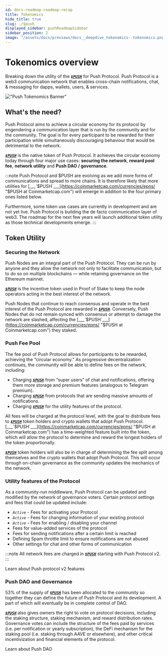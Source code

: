 ```yaml
---
id: docs-roadmap-roadmap-recap
title: Tokenomics
hide_title: true
slug: ./$push
displayed_sidebar: pushRoadmapSidebar
sidebar_position: 2
image: "/assets/docs/previews/docs__deepdive_tokenomics--tokenomics.png"
---
```


# Tokenomics overview

Breaking down the utility of the [___`$PUSH`___](https://coinmarketcap.com/currencies/epns/ "$PUSH at Coinmarketcap.com") for Push Protocol. Push Protocol is a web3 communication network that enables cross-chain notifications, chat, & messaging for dapps, wallets, users, & services.

<head>
  <title>$PUSH Deepdive | Push Tokenomics | Push Documentation</title>
</head>

!["Push Tokenomics Banner"](/assets/docs/tokenomics/deepdive/pushtokenomicslarge.png "Illustration of Push tokenomics")


## What's the need?

Push Protocol aims to achieve a circular economy for its protocol by engendering a communication layer that is run by the community and for the community. The goal is for every participant to be rewarded for their participation while simultaneously discouraging behaviour that would be detrimental to the network.

[___`$PUSH`___](https://coinmarketcap.com/currencies/epns/ "$PUSH at Coinmarketcap.com") is the native token of Push Protocol. It achieves the circular economy today through four major use cases: **securing the network**, **reward pool fee**, **network utility** and **Push DAO / governance**.

:::note
Push Protocol and $PUSH are evolving as we add more forms of communications and spread to more chains. It is therefore likely that more utilities for [___`$PUSH`___](https://coinmarketcap.com/currencies/epns/ "$PUSH at Coinmarketcap.com") will emerge in addition to the four primary ones listed below.

Furthermore, some token use cases are currently in development and are not yet live. Push Protocol is building the de facto communication layer of web3. The roadmap for the next few years will launch additional token utility as those technical developments emerge.
:::

## Token Utility

### Securing the Network
Push Nodes are an integral part of the Push Protocol. They can be run by anyone and they allow the network not only to facilitate communication, but to do so on multiple blockchains — while retaining governance on the Ethereum mainnet. 

[___`$PUSH`___](https://coinmarketcap.com/currencies/epns/ "$PUSH at Coinmarketcap.com") is the incentive token used in Proof of Stake to keep the node operators acting in the best interest of the network.

Push Nodes that continue to reach consensus and operate in the best interest of the Push Protocol are rewarded in [___`$PUSH`___](https://coinmarketcap.com/currencies/epns/ "$PUSH at Coinmarketcap.com"). Conversely, Push Nodes that do not remain synced with consensus or attempt to damage the network are slashed, affecting the [___`$PUSH`___](https://coinmarketcap.com/currencies/epns/ "$PUSH at Coinmarketcap.com") they staked.

### Push Fee Pool
The fee pool of Push Protocol allows for participants to be rewarded, achieving the “circular economy.” As progressive decentralization continues, the community will be able to define fees on the network, including:

- Charging [___`$PUSH`___](https://coinmarketcap.com/currencies/epns/ "$PUSH at Coinmarketcap.com") from “super users” of chat and notifications, offering them more storage and premium features (analogous to Telegram premium).
- Charging [___`$PUSH`___](https://coinmarketcap.com/currencies/epns/ "$PUSH at Coinmarketcap.com") from protocols that are sending massive amounts of notifications.
- Charging [___`$PUSH`___](https://coinmarketcap.com/currencies/epns/ "$PUSH at Coinmarketcap.com") for the utility features of the protocol.

All fees will be charged at the protocol level, with the goal to distribute fees to [___`$PUSH`___](https://coinmarketcap.com/currencies/epns/ "$PUSH at Coinmarketcap.com") token holders and crypto wallets that adopt Push Protocol. [___`$PUSH`___](https://coinmarketcap.com/currencies/epns/ "$PUSH at Coinmarketcap.com") has a time-weighted feature built into the token, which will allow the protocol to determine and reward the longest holders of the token proportionally.

[___`$PUSH`___](https://coinmarketcap.com/currencies/epns/ "$PUSH at Coinmarketcap.com") token holders will also be in charge of determining the fee split among themselves and the crypto wallets that adopt Push Protocol. This will occur through on-chain governance as the community updates the mechanics of the network.

### Utility features of the Protocol
As a community-run middleware, Push Protocol can be updated and modified by the network of governance voters. Certain protocol settings and fees that could be updated include:

- _*`Active`*_ - Fees for activating your Protocol
- _*`Active`*_ - Fees for changing information of your existing protocol
- _*`Active`*_ - Fees for enabling / disabling your channel
- Fees for value-added services of the protocol
- Fees for sending notifications after a certain limit is reached
- Defining Spam throttle limit to ensure notifications are not abused
- Other settings for chat and other forms of communication

:::note
All network fees are charged in [___`$PUSH`___](https://coinmarketcap.com/currencies/epns/ "$PUSH at Coinmarketcap.com") starting with Push Protocol v2.
:::

<ABlock href="/blog/push-protocol-v2-fee-pool-and-incentivized-chats-are-here/" title="Link to learn more about Push Protocol V2">Learn about Push protocol v2 features</ABlock>

### Push DAO and Governance
53% of the supply of [___`$PUSH`___](https://coinmarketcap.com/currencies/epns/ "$PUSH at Coinmarketcap.com") has been allocated to the community so together they can define the future of Push Protocol and its development. A part of which will eventually be in complete control of DAO.

[___`$PUSH`___](https://coinmarketcap.com/currencies/epns/ "$PUSH at Coinmarketcap.com") also gives owners the right to vote on protocol decisions, including the staking structure, staking mechanism, and reward distribution rates. Governance votes can include the structure of the fees paid by services (i.e. per notification or yearly subscription), the DeFi mechanism for the staking pool (i.e. staking through AAVE or elsewhere), and other critical incentivization and financial elements of the protocol.

<ABlock href="/docs/dao" title="Link to learn more about Push DAO">Learn about Push DAO</ABlock>